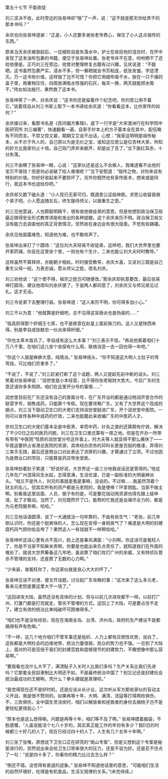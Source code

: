 

第五十七节 不能收徒

刘三坚决不收，此时旁边的张易坤却“哦”了一声，说：“这不就是那天你给弄干的那本书吗？”

余庆也向张易坤道谢：“正是，小人还要多谢张老爷费心，保住了小人这点祖传的东西。”

原来当天余庆被救起后，一应细软自是失落水中，护士在收拾他的湿衣时，在怀中发现了这本油布包裹的书籍，便交于张易坤处置。张老爷并不在意，吩咐晒干了还给他便是。正巧刘三在旁边，他曾对整理修复古籍有过兴趣，见状说道：“不能晒，这书虽然包裹严实，浸水不多，但一暴晒就会书页粘连，纸张发皱，字迹湮灭。万一这书有价值，这样毁了岂不可惜？你把它用细布吸干水，放在一只干燥的盒子里，用重物压住，四周放满吸水性强的石灰，每天一换，两天就能把水吸干。”侍女如法施行，果然救了这本书。

张易坤笑了一声，对余庆说：“这书你还是留着作个纪念吧，你刘恩公用不着它。”说着径自从刘三书架上取下一本书递给余庆道：“你看看这本，比你家传的如何？”

余庆接过来，看那书名是《民间偏方集锦》，底下一行字是“大宋澳洲行在科学院中医研究所 刘三编著”，快速翻看一遍，自家手抄本上的方子基本全在其中，配伍略有不同而言。不禁又惊又窘，期期艾艾说不出话，心想：“我家这明明是祖传秘本，从不示于外人的，自己原以为是无价之宝，谁知这位恩公是位杏林大家，所知的妙方比我家何止十倍。自己班门弄斧来献芹，却是出了丑了。”当下面红耳赤，十分失落。

刘三不由横了张易坤一眼，心说：“这家伙还是这么不会做人，我难道看不出他的宝贝不值钱？但是何必说破了给人难堪呢？”当下安慰道：“祖传之物，对你来说有特别的价值。你好好收起来不要损坏了。另外你既然也有家传医术，想来或是同行，我这本书也送给你吧。”

余庆却又跪下磕头道：“小人现已无家可归，既遇恩公这般神医。求恩公收留我做个弟子吧。小人愿追随左右，终生服侍师父，以报重生之恩。”

刘三见他意诚，人也颇聪明精干，很有收他做徒弟的意思。但是他想到政治保卫局最近做得安全形式教育讲座和发出的各种提醒。这个余庆来历不明。政治保卫局又没有能力去调查他的真正背景情况，贸然收在身边会有很大隐患。不觉有些踌躇。

余庆见他面露难色，知道他为难，也不敢吱声了。

张易坤出来打了个圆场：“这位刘大夫轻易不收徒弟，这样吧，我们大世界里也要开家药铺，你且在这里坐个堂，一则也有个生计，二来也能让刘大夫时时教导。”

这样虽然不算拜师，亦能朝夕相处。时时接受教导，余庆大喜，又说刘三既是自己重生父母一般，为表忠诚，愿从师父之姓，改名刘庆。

刘三劝他说：“这个使不得，祖宗之姓岂可随便改。”那余庆却执意要改，最后张易坤打圆场，建议他改叫刘余庆便了。于是两人都同意了，刘余庆又与师兄弟见过礼。这才无话。

刘三令徒弟下去整理行装。张易坤道：“这人来历不明，你可得多加小心。”

刘三不以为意：“他就算是奸细吧，总不见得这盲肠炎也是伪装的……”

“临高抓得那个奸细王七索，也不是故意在赵皇上面前挨刀的。这人又是陕西来得。别是李自成张献忠一伙派来得奸细。”

“你也太草木皆兵了。李自成有这么大本事？”刘三表示不信，“再说他离着咱们十万八千里，在咱们这儿安个坐探有什么用，联络消息一去一回也得一年吧。”

“你这个人就是麻痹大意，纯情派。” 张易坤摇头，“你不知道这大明人士肚子的弯弯绕。可比咱们厉害多了。”

“不说了，不说了，”刘三赶紧打断了这个话题，两人又提起先前中断的话头。刘三笑着对张易坤说：“润世堂是小本经营，比不得你张老板财大势大，今后广东的生意还请你多多照顾。咱们在这里开分号的事情……”

润世堂目前在广东还没有自己的直属分号，在广东开设的都是通过杨润开堂合作的联营字号，销售成药。只能算个专柜。现在要攻略广东，又有了大世界这个现成的据点，刘三当下鼓动卫生口的大佬们支持润世堂挺进广东，开个润世堂中医院。一则可以宣传各种中成药的疗效，二来也能籍此来收编广东的中医药人才。

奈何卫生口的大佬们基本全是中医黑，幸而中药、针灸之类的还算颇有疗效，解决了不少D日之后的医药问题，刘三在卫生口里还算有一席之地。但是在开办一所带有带有“中医院”性质的润世堂分号这件事上，时大夫等人就显得不那么痛快了――毕竟这要挤占省港总医院的资源，具体经办庶务的邓科长更是百般的推诿，弄得刘三束手无措，最后还是商业口对此表达了浓厚的兴趣，才算通过了立项。不过也因为是商业口的项目，只能算是药店带坐堂医。

张易坤拍着肚子笑道：“好说好说，大世界这一亩三分地我说话还是管用的。”他这几年在广州混得风生水起，志得意满，生活优渥，已是一副标准的大明毫绅派头。“咱又不是外人，刘兄的事就是我是事嘛，没说的。不过嘛……我虽然顶着个财主的名儿，但其实所有的资产都是元老院的，我是使唤丫环拿钥匙，当家不做主啊。别看我这里店面、人员、银子有的是，可是要花钱动用资源也得先跟上级申请，批了才敢动。当然了，刘兄既然开了口，能帮的忙我还是会竭尽全力的，都是为元老院服务嘛，哈哈。”

刘三见他话语圆滑，说了一大通就没一句牢靠的，不由有些生气：“老张，前几年刚认识时，你还是个挺爽快的人，怎么现在变得一身铜臭气了？难道是大明的封建腐朽风气把你给击垮了？果然这人一有钱就不一样啊哈哈。”

张易坤听这话心里有点不高兴，脸上还是春风满面：“小刘啊，你这话可是冤枉人了，你是不当家不知柴米贵啊，你要是也能出来负点责任了，就知道我们在外面的难处了。就说大世界筹备这几年吧，虽说靠了咱们攻打广州的余威，又有特侦队管杀不管埋的支持，还是费了无数的心力啊。”

“少来装，谁冤枉你了，你这家伙就是良心大大的坏了。”

张易坤见话不对港，便叉开话题，讨论起广东攻略的事：“这次来了这么多元老，看来元老院是要这里大干一场了。”

“这回进攻大陆，虽然还没有具体的计划，但与以前几次进攻都不一样。以前打广州、打厦门都是打完就走，管杀不管埋的方式。这回上了大陆，可是要占住不走了。建立有效的统治比单纯破坏可困难得多。”

“咱们也不是没有经验，现在在海南全岛、台湾、济州岛，政府的生产建设不是都搞得有声有色嘛。”

“不一样，这几个地方咱们不管军事还是组织、人力上都有压倒性优势，说白了，这些都是大明社会的边缘地带，统治力量很弱，民众的势力也不强。一旦到了大陆上，面对的可是百倍于我们的封建百姓和盘根错节的封建势力，不像想像中那么容易啊。”

“要我看也没什么大不了，满清鞑子入关时人比我们多吗？生产关系比我们先进吗？它那套全民奴隶制比大明还不如，不是最终统治中国了？别忘记还是封建社会统治最成功的王朝咧，凭什么？拳头硬就是真理呗。”

“我觉得现在还不是好时机，还是应该从长计议，这次听从军方那些家伙的盲动主义开战，我是很不赞同的。如果再等十年，大明、满清、流寇等打得两败俱伤，不，三败俱伤，全中国生灵涂炭时，咱们以解放者和拯救者的身份去摘桃子岂不是更轻松更得民心？”

“原本也是这么想得嘛。问题是再等十年，咱们等不及了啊。” 张易坤摸着脑袋，不胜感慨，“人虽说能活个七八十岁的，其实真正能工作的年份有多少？我D日的时候都三十好几的人了，现在已经过四十的人了。人生有几个五年十年啊。”

刘三张了张嘴，原想说下卫生口正在研究的“南山专案”，但是又想到这个专案是秘密进行的，贸然说出来会给卫生口带来很大的压力，还是不说为好。还是忍不住点了一句：“说是四十多了，你看你的精力比过去怎么样？”

“倒还不错。没觉得有衰退的迹象。” 张易坤不知道他话里的意思，“可能咱们生活的自然环境好，吃得是有机食品，生活又规律的关系。”(未完待续。)

